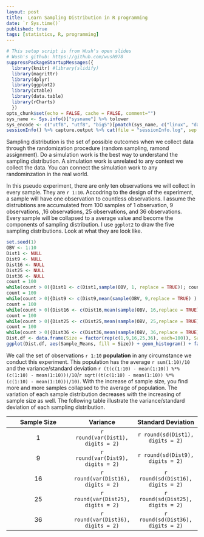 ```yaml
---
layout: post
title:  Learn Sampling Distribution in R programming
date: `r Sys.time()`
published: true
tags: [statistics, R, programming]
---
```

```r
# This setup script is from Wush's open slides
# Wush's github: https://github.com/wush978
suppressPackageStartupMessages({
  library(knitr) #library(slidify)
  library(magrittr)
  library(dplyr)
  library(ggplot2)
  library(xtable)
  library(data.table)
  library(rCharts)
  })
opts_chunk$set(echo = FALSE, cache = FALSE, comment="")
sys_name <- Sys.info()["sysname"] %>% tolower
sys_encode <- c("utf8", "utf8", "big5")[pmatch(sys_name, c("linux", "darwin", "windows"))]
sessionInfo() %>% capture.output %>% cat(file = "sessionInfo.log", sep = "\n")
```
Sampling distribution is the set of possible outcomes when we collect data through the randomization procedure (random sampling, ramond assignment). Do a simulation work is the best way to understand the sampling distribution. A simulation work is unrelated to any context we collect the data. You can connect the simulation work to any randominzation in the real world.  
  
In this pseudo experiment, there are only ten observations we will collect in every sample. They are `r 1:10`. Accodring to the design of the experiment, a sample will have one observation to countless observations. I assume the distrubtions are accumulated from 100 samples of 1 observation, 9 observations, ,16 observations, 25 observations, and 36 observations. Every sample will be collapsed to a average value and become the components of sampling distribution. I use `ggplot2` to draw the five sampling distributions. Look at what they are look like.  

```r
set.seed(1)
OBV <- 1:10
Dist1 <- NULL
Dist9 <- NULL
Dist16 <- NULL
Dist25 <- NULL
Dist36 <- NULL
count = 100
while(count > 0){Dist1 <- c(Dist1,sample(OBV, 1, replace = TRUE)); count <- count - 1}
count = 100
while(count > 0){Dist9 <- c(Dist9,mean(sample(OBV, 9,replace = TRUE) ) ); count <- count - 1}
count = 100
while(count > 0){Dist16 <- c(Dist16,mean(sample(OBV, 16,replace = TRUE) ) ); count <- count - 1}
count = 100
while(count > 0){Dist25 <- c(Dist25,mean(sample(OBV, 25,replace = TRUE) ) ); count <- count - 1}
count = 100
while(count > 0){Dist36 <- c(Dist36,mean(sample(OBV, 36,replace = TRUE) ) ); count <- count - 1}
Dist.df <- data.frame(Size = factor(rep(c(1,9,16,25,36), each=100)), Sample_Means = c(Dist1, Dist9, Dist16, Dist25, Dist36) )
ggplot(Dist.df, aes(Sample_Means, fill = Size)) + geom_histogram() + facet_grid(. ~ Size)
```

We call the set of observations `r 1:10` **population** in any circumstance we conduct this experiment. This population has the average `r sum(1:10)/10` and the variance/standard deviation `r (t(c(1:10) - mean(1:10)) %*% (c(1:10) - mean(1:10)))/10`/`r sqrt((t(c(1:10) - mean(1:10)) %*% (c(1:10) - mean(1:10)))/10)`. With the increase of sample size, you find more and more samples collapsed to the average of population. The variation of each sample distribution decreases with the increasing of sample size as well. The following table illustrate the variance/standard deviation of each sampling distribution.  

| Sample Size | Variance | Standard Deviation|
|:---:|:---:|:---:|
| 1 | `r round(var(Dist1), digits = 2)` | `r round(sd(Dist1), digits = 2)`|
| 9 | `r round(var(Dist9), digits = 2)` | `r round(sd(Dist9), digits = 2)`|
| 16 | `r round(var(Dist16), digits = 2)` | `r round(sd(Dist16), digits = 2)`|
| 25 | `r round(var(Dist25), digits = 2)` | `r round(sd(Dist25), digits = 2)`|
| 36 | `r round(var(Dist36), digits = 2)` | `r round(sd(Dist36), digits = 2)`|


